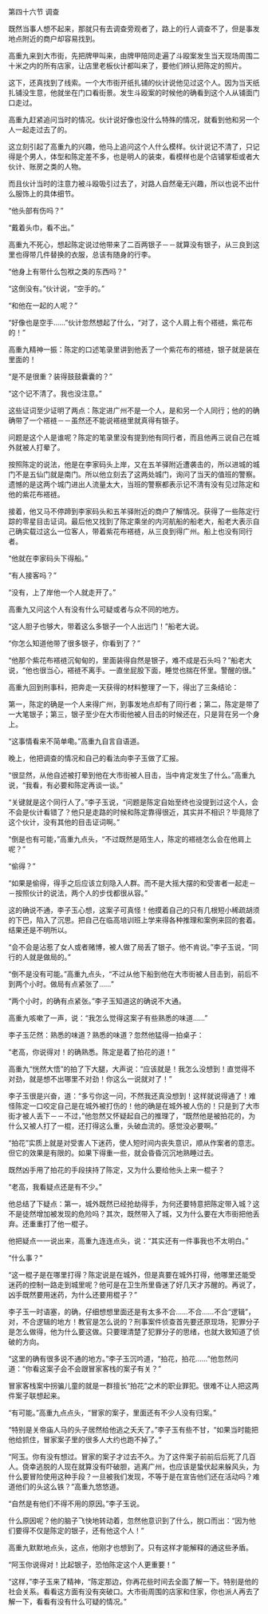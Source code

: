 

第四十六节 调查

既然当事人想不起来，那就只有去调查旁观者了，路上的行人调查不了，但是事发地点附近的商户却容易找到。

高重九来到大市街，先把牌甲叫来，由牌甲陪同走遍了斗殴案发生当天现场周围二十米之内的所有店家，让店里老板伙计都叫来了，要他们辨认把陈定的照片。

这下，还真找到了线索。一个大市街开纸扎铺的伙计说他见过这个人。因为当天纸扎铺没生意，他就坐在门口看街景。发生斗殴案的时候他的确看到这个人从铺面门口走过。

高重九赶紧追问当时的情况。伙计说好像也没什么特殊的情况，就看到他和另一个人一起走过去了的。

这立刻引起了高重九的兴趣，他马上追问这个人什么模样。伙计说记不清了，只记得是个男人，体型和陈定差不多，也是明人的装束，看模样也是个店铺掌柜或者大伙计、账房之类的人物。

而且伙计当时的注意力被斗殴吸引过去了，对路人自然毫无兴趣，所以也说不出什么服饰上的具体细节。

“他头部有伤吗？”

“戴着头巾，看不出。”

高重九不死心，想起陈定说过他带来了二百两银子－－就算没有银子，从三良到这里也得带几件替换的衣服，总该有随身的行李。

“他身上有带什么包袱之类的东西吗？”

“这倒没有。”伙计说，“空手的。”

“和他在一起的人呢？”

“好像也是空手……”伙计忽然想起了什么，“对了，这个人肩上有个褡裢，紫花布的！”

高重九精神一振：陈定的口述笔录里讲到他丢了一个紫花布的褡裢，银子就是装在里面的！

“是不是很重？装得鼓鼓囊囊的？”

“这个记不清了。我也没注意。”

这些证词至少证明了两点：陈定进广州不是一个人，是和另一个人同行；他的的确确带了一个褡裢－－虽然还不能说褡裢里就真得有银子。

问题是这个人是谁呢？陈定的笔录里没有提到他有同行者，而且他再三说自己在城外就被人打晕了。

按照陈定的说法，他是在李家码头上岸，又在五羊驿附近遭袭击的，所以进城的城门不是五仙门就是南门。所以他立刻去了这两处城门，询问了当天的值班的警察。遗憾的是这两个城门进出人流量太大，当班的警察都表示记不清有没有见过陈定和他的紫花布褡裢。

接着，他又马不停蹄到李家码头和五羊驿附近的商户了解情况。获得了一些陈定行踪的零星目击证词。最后他又找到了陈定乘坐的内河航船的船老大，船老大表示自己确实载过这么一位客人，带着紫花布褡裢，从三良到得广州。船上也没有同行者。

“他就在李家码头下得船。”

“有人接客吗？”

“没有，上了岸他一个人就走开了。”

高重九又问这个人有没有什么可疑或者与众不同的地方。

“这人胆子也够大，带着这么多银子一个人出远门！”船老大说。

“你怎么知道他带了很多银子，你看到了？”

“他那个紫花布褡裢沉甸甸的，里面装得自然是银子，难不成是石头吗？”船老大说，“他也很当心，褡裢不离手。一直坐屁股下面，睡觉也揣在怀里。警醒的很。”

高重九回到刑事科，把奔走一天获得的材料整理了一下，得出了三条结论：

第一，陈定的确是一个人来得广州，到事发地点却有了同行者；第二，陈定是带了一大笔银子；第三，银子至少在大市街他被人目击的时候还在，只是背在另一个身上。

“这事情看来不简单嘞。”高重九自言自语道。

晚上，他把调查的情况和自己的看法向李子玉做了汇报。

“很显然，从他自述被打晕到他在大市街被人目击，当中肯定发生了什么。”高重九说，“我看，有必要和陈定再谈一谈。”

“关键就是这个同行人了。”李子玉说，“问题是陈定自始至终也没提到过这个人，会不会是伙计看错了？他只是走路的时候和陈定靠得很近，其实并不相识？毕竟除了这个伙计，没有其他的目击证词啊。”

“倒是也有可能，”高重九点头，“不过既然是陌生人，陈定的褡裢怎么会在他肩上呢？”

“偷得？”

“如果是偷得，得手之后应该立刻隐入人群。而不是大摇大摆的和受害者一起走－－按照伙计的说法，两个人的步伐都很从容。”

这的确说不通，李子玉心想，这案子可真怪！他摸着自己的只有几根短小稀疏胡须的下巴，陷入了沉思。把自己在临高培训班上学来得各种推理和案例来回的套着。结果还是不明所以。

“会不会是沾惹了女人或者赌博，被人做了局丢了银子。他不肯说。”李子玉说，“同行的人就是做局的。”

“倒不是没有可能。”高重九点头，“不过从他下船到他在大市街被人目击到，前后不到两个小时。做局有点紧张了……”

“两个小时，的确有点紧张。”李子玉知道这的确说不大通。

高重九咳嗽了一声，说：“我怎么觉得这案子有些熟悉的味道……”

李子玉茫然：熟悉的味道？熟悉的味道？忽然他猛得一拍桌子：

“老高，你说得对！的确熟悉。陈定是着了拍花的道！”

高重九“恍然大悟”的拍了下大腿，大声说：“应该就是！我怎么没想到！直觉得不对劲，就是想不出哪里不对劲！你这么一说就对了！”

李子玉很是兴奋，道：“多亏你这一问，不然我还真没想到！这样就说得通了！难怪陈定一口咬定自己是在城外被打伤的！他的确是在城外被人伤的！只是到了大市街才被人丢下－－不过，”他忽然又怀疑起自己的推理了，“既然他是被拍花的，为什么又被人打了一棍，还打得这么重，头破血流的。感觉没必要啊。”

“拍花”实质上就是对受害人下迷药，使人短时间内丧失意识，顺从作案者的意志。但它的效果是有限的。如果下得重一些，就会昏昏沉沉地熟睡过去。

既然凶手用了拍花的手段挟持了陈定，又为什么要给他头上来一棍子？

“老高，我看疑点还是有不少。”

他总结了下疑点：第一，城外既然已经抢劫得手，为何还要特意把陈定带入城？这不是徒然增加被发现的危险吗？其次，既然带入了城，又为什么要在大市街把他丢弃。还重重打了他一棍子。

他把疑点一一说出来，高重九连连点头，说：“其实还有一件事我也不太明白。”

“什么事？”

“这一棍子是在哪里打得？陈定说是在城外，但是真要在城外打得，他哪里还能受迷药的控制一路走到城里呢？他可是在卫生所里昏迷了好几天才苏醒的。再说了，凶手既然要用迷药，为什么还要用棍子？”

李子玉一时语塞，的确，仔细想想里面还是有太多不合……不合……不合“逻辑”，对，不合逻辑的地方！教官是怎么说的？刑事案件侦查首先要还原现场，犯罪分子是怎么做得，他为什么要这做。只要理清楚了犯罪分子的思绪，也就大致知道了侦破的方向。

“这里的确有很多说不通的地方。”李子玉沉吟道，“拍花，拍花……”他忽然问道：“你看这案子会不会跟冒家客栈的案子有关？”

冒家客栈案中拐骗儿童的就是一群擅长“拍花”之术的职业罪犯。很难不让人把这两件案子联想起来。

“有可能。”高重九点点头，“冒家的案子，里面还有不少人没有归案。”

“特别是关帝庙人马的头子居然给他逃之夭夭了。”李子玉有些不甘，“如果当时能把他给抓住，冒家案子里的很多人大约也跑不掉了。”

“阿玉。你有没有想过。冒家的案子才过去不久。为了这件案子前前后后死了几百人。侥幸逃脱的人现在就算没有吓破胆，逃离广州，也应该是蛰伏起来躲风头，为什么要冒险使用这种手段？一旦被我们发现，不等于是在宣告他们还在活动吗？难道他们的头这么铁？”高重九悠悠道。

“自然是有他们不得不用的原因。”李子玉说。

什么原因呢？他的脑子飞快地转动着，忽然他意识到了什么，脱口而出：“因为他们要得不仅是陈定的银子，还有他这个人！”

高重九默默地点头，这点，他刚才也想到了。只有这样才能解释的通这些矛盾。

“阿玉你说得对！比起银子，恐怕陈定这个人更重要！”

“这样，”李子玉来了精神，“陈定那边，你再花些时间去全面了解一下。特别是他的社会关系。看看这方面有没有突破口。大市街周围的店家和住家，你也派人再去了解一下，看看有没有什么可疑的情况。”

